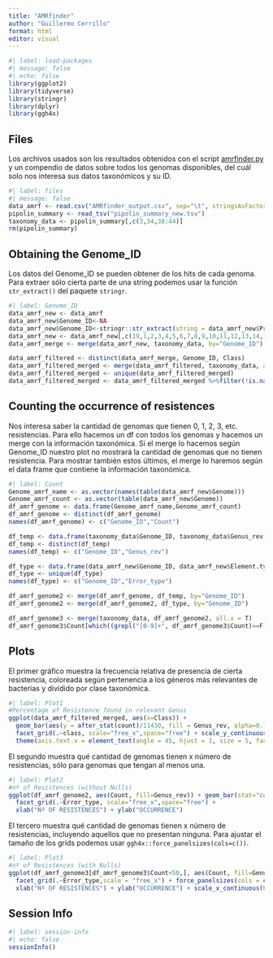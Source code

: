 ```yaml
---
title: "AMRfinder"
author: "Guillermo Cerrillo"
format: html
editor: visual
---
```


```r
#| label: load-packages
#| message: false
#| echo: false
library(ggplot2)
library(tidyverse)
library(stringr)
library(dplyr)
library(ggh4x)
```

## Files

Los archivos usados son los resultados obtenidos con el script [amrfinder.py](amrfinder.py) y un compendio de datos sobre todos los genomas disponibles, del cuál solo nos interesa sus datos taxonómicos y su ID.

```r
#| label: files
#| message: false
data_amrf <- read.csv("AMRfinder_output.csv", sep="\t", stringsAsFactors = F)
pipolin_summary <- read_tsv("pipolin_summary_new.tsv")
taxonomy_data <- pipolin_summary[,c(3,34,38:44)]
rm(pipolin_summary)
```

## Obtaining the Genome_ID

Los datos del Genome_ID se pueden obtener de los hits de cada genoma. Para extraer sólo cierta parte de una string podemos usar la función `str_extract()` del paquete `stringr`.

```r
#| label: Genome_ID
data_amrf_new <- data_amrf
data_amrf_new$Genome_ID<-NA
data_amrf_new$Genome_ID<-stringr::str_extract(string = data_amrf_new$Protein.identifier, pattern = "G_[0-9]+")
data_amrf_new <- data_amrf_new[,c(19,1,2,3,4,5,6,7,8,9,10,11,12,13,14,15,16,17,18)]
data_amrf_merge <- merge(data_amrf_new, taxonomy_data, by="Genome_ID")

data_amrf_filtered <- distinct(data_amrf_merge, Genome_ID, Class)
data_amrf_filtered_merged <- merge(data_amrf_filtered, taxonomy_data, all.x = T)
data_amrf_filtered_merged <- unique(data_amrf_filtered_merged)
data_amrf_filtered_merged <- data_amrf_filtered_merged %>%filter(!is.na(class))
```

## Counting the occurrence of resistences

Nos interesa saber la cantidad de genomas que tienen 0, 1, 2, 3, etc. resistencias. Para ello hacemos un df con todos los genomas y hacemos un merge con la información taxonómica. Si el merge lo hacemos según Genome_ID nuestro plot no mostrará la cantidad de genomas que no tienen resistencia. Para mostrar también estos últimos, el merge lo haremos según el data frame que contiene la información taxonómica.

```r
#| label: Count
Genome_amrf_name <- as.vector(names(table(data_amrf_new$Genome)))
Genome_amrf_count <- as.vector(table(data_amrf_new$Genome))
df_amrf_genome <- data.frame(Genome_amrf_name,Genome_amrf_count)
df_amrf_genome <- distinct(df_amrf_genome)
names(df_amrf_genome) <- c("Genome_ID","Count")

df_temp <- data.frame(taxonomy_data$Genome_ID, taxonomy_data$Genus_rev)
df_temp <- distinct(df_temp)
names(df_temp) <- c("Genome_ID","Genus_rev")

df_type <- data.frame(data_amrf_new$Genome_ID, data_amrf_new$Element.type)
df_type <- unique(df_type)
names(df_type) <- c("Genome_ID","Error_type")

df_amrf_genome2 <- merge(df_amrf_genome, df_temp, by="Genome_ID")
df_amrf_genome2 <- merge(df_amrf_genome2, df_type, by="Genome_ID")

df_amrf_genome3 <- merge(taxonomy_data, df_amrf_genome2, all.x = T)
df_amrf_genome3$Count[which((grepl("[0-9]+", df_amrf_genome3$Count)==F))]<-0
```

## Plots

El primer gráfico muestra la frecuencia relativa de presencia de cierta resistencia, coloreada según pertenencia a los géneros más relevantes de bacterias y dividido por clase taxonómica.

```r
#| label: Plot1
#Percentage of Resistence found in relevant Genus
ggplot(data_amrf_filtered_merged, aes(x=Class)) +
  geom_bar(aes(y = after_stat(count)/11430, fill = Genus_rev, alpha=0.1), stat = "count", col = "black", alpha = 0.6) +
  facet_grid(.~class, scale="free_x",space="free") + scale_y_continuous(labels=scales::percent) + xlab("RESISTENCE") + ylab("Relative Freq") +
  theme(axis.text.x = element_text(angle = 45, hjust = 1, size = 5, face = "bold"))
```

El segundo muestra qué cantidad de genomas tienen x número de resistencias, sólo para genomas que tengan al menos una.

```r
#| label: Plot2
#nº of Resistences (without Nulls)
ggplot(df_amrf_genome2, aes(Count, fill=Genus_rev)) + geom_bar(stat="count") +
  facet_grid(.~Error_type, scale="free_x",space="free") + 
  xlab("Nº OF RESISTENCES") + ylab("OCCURRENCE")
```

El tercero muestra qué cantidad de genomas tienen x número de resistencias, incluyendo aquellos que no presentan ninguna. Para ajustar el tamaño de los grids podemos usar `ggh4x::force_panelsizes(cols=c())`.

```r
#| label: Plot3
#nº of Resistences (with Nulls)
ggplot(df_amrf_genome3[df_amrf_genome3$Count<50,], aes(Count, fill=Genus_rev)) + geom_bar(stat="count") + 
  facet_grid(.~Error_type,scale = "free_x") + force_panelsizes(cols = c(20,20,1)) +
  xlab("Nº OF RESISTENCES") + ylab("OCCURRENCE") + scale_x_continuous(breaks = c(0,10,20,30,40,50))
```

## Session Info

```r
#| label: session-info
#| echo: false
sessionInfo()
```
